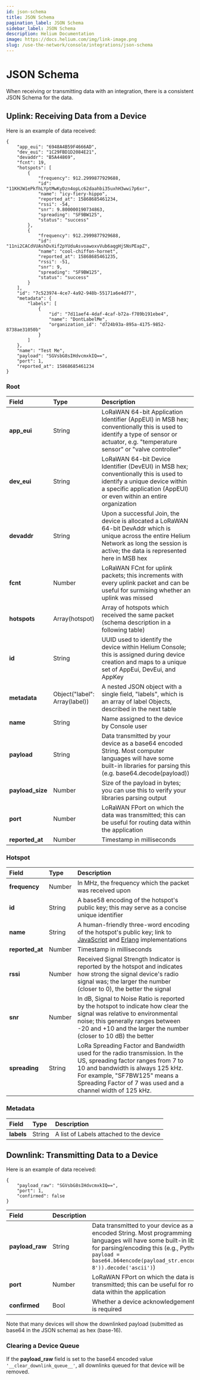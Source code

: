 ```yaml
---
id: json-schema
title: JSON Schema
pagination_label: JSON Schema
sidebar_label: JSON Schema
description: Helium Documentation
image: https://docs.helium.com/img/link-image.png
slug: /use-the-network/console/integrations/json-schema
---
```


# JSON Schema


When receiving or transmitting data with an integration, there is a consistent JSON Schema for the
data.

## Uplink: Receiving Data from a Device

Here is an example of data received:

```text
{
    "app_eui": "6948A4B59F4666AD",
    "dev_eui": "1C29FBD1D2084E21",
    "devaddr": "B5A44869",
    "fcnt": 19,
    "hotspots": [
        {
            "frequency": 912.2999877929688,
            "id": "11KHJW1ePkfhLYptMwKyDzn4opLc62daahbi35uxhH3wwi7p6xr",
            "name": "icy-fiery-hippo",
            "reported_at": 15868685461234,
            "rssi": -54,
            "snr": 9.800000190734863,
            "spreading": "SF9BW125",
            "status": "success"
        },
        {
            "frequency": 912.2999877929688,
            "id": "11ni2CACdVUAshDvXif2pYUduAsvoawoxvVub6aqgHjSNsPEapZ",
            "name": "cool-chiffon-hornet",
            "reported_at": 15868685461235,
            "rssi": -51,
            "snr": 9,
            "spreading": "SF9BW125",
            "status": "success"
        }
    ],
    "id": "7c523974-4ce7-4a92-948b-55171a6e4d77",
    "metadata": {
        "labels": [
            {
                "id": "7d11aef4-4daf-4caf-b72a-f789b191ebe4",
                "name": "DontLabelMe",
                "organization_id": "d724b93a-895a-4175-9852-8738ae31050b"
            }
        ]
    },
    "name": "Test Me",
    "payload": "SGVsbG8sIHdvcmxkIQ==",
    "port": 1,
    "reported_at": 15868685461234
}
```

### Root

| Field            | Type                              | Description                                                                                                                                                                                      |
| :--------------- | :-------------------------------- | :----------------------------------------------------------------------------------------------------------------------------------------------------------------------------------------------- |
| **app_eui**      | String                            | LoRaWAN 64-bit Application Identifier \(AppEUI\) in MSB hex; conventionally this is used to identify a type of sensor or actuator, e.g. "temperature sensor" or "valve controller"               |
| **dev_eui**      | String                            | LoRaWAN 64-bit Device Identifier \(DevEUI\) in MSB hex; conventionally this is used to identify a unique device within a specific application \(AppEUI\) or even within an entire organization   |
| **devaddr**      | String                            | Upon a successful Join, the device is allocated a LoRaWAN 64-bit DevAddr which is unique across the entire Helium Network as long the session is active; the data is represented here in MSB hex |
| **fcnt**         | Number                            | LoRaWAN FCnt for uplink packets; this increments with every uplink packet and can be useful for surmising whether an uplink was missed                                                           |
| **hotspots**     | Array\(hotspot\)                  | Array of hotspots which received the same packet \(schema description in a following table\)                                                                                                     |
| **id**           | String                            | UUID used to identify the device within Helium Console; this is assigned during device creation and maps to a unique set of AppEui, DevEui, and AppKey                                           |
| **metadata**     | Object\("label": Array\(label\)\) | A nested JSON object with a single field, "labels", which is an array of label Objects, described in the next table                                                                              |
| **name**         | String                            | Name assigned to the device by Console user                                                                                                                                                      |
| **payload**      | String                            | Data transmitted by your device as a base64 encoded String. Most computer languages will have some built-in libraries for parsing this \(e.g. base64.decode\(payload\)\)                         |
| **payload_size** | Number                            | Size of the payload in bytes; you can use this to verify your libraries parsing output                                                                                                           |
| **port**         | Number                            | LoRaWAN FPort on which the data was transmitted; this can be useful for routing data within the application                                                                                      |
| **reported_at**  | Number                            | Timestamp in milliseconds                                                                                                                                                                        |

### Hotspot

| Field           | Type   | Description                                                                                                                                                                                                                                          |
| :-------------- | :----- | :--------------------------------------------------------------------------------------------------------------------------------------------------------------------------------------------------------------------------------------------------- |
| **frequency**   | Number | In MHz, the frequency which the packet was received upon                                                                                                                                                                                             |
| **id**          | String | A base58 encoding of the hotspot's public key; this may serve as a concise unique identifier                                                                                                                                                         |
| **name**        | String | A human-friendly three-word encoding of the hotspot's public key; link to [JavaScript](https://github.com/helium/angry-purple-tiger) and [Erlang](https://github.com/helium/erl_angry_purple_tiger) implementations                                  |
| **reported_at** | Number | Timestamp in milliseconds                                                                                                                                                                                                                            |
| **rssi**        | Number | Received Signal Strength Indicator is reported by the hotspot and indicates how strong the signal device's radio signal was; the larger the number \(closer to 0\), the better the signal                                                            |
| **snr**         | Number | In dB, Signal to Noise Ratio is reported by the hotspot to indicate how clear the signal was relative to environmental noise; this generally ranges between -20 and +10 and the larger the number \(closer to 10 dB\) the better                     |
| **spreading**   | String | LoRa Spreading Factor and Bandwidth used for the radio transmission. In the US, spreading factor ranges from 7 to 10 and bandwidth is always 125 kHz. For example, "SF7BW125" means a Spreading Factor of 7 was used and a channel width of 125 kHz. |

### Metadata

| Field      | Type   | Description                             |
| :--------- | :----- | :-------------------------------------- |
| **labels** | String | A list of Labels attached to the device |

## Downlink: Transmitting Data to a Device

Here is an example of data received:

```text
{
    "payload_raw": "SGVsbG8sIHdvcmxkIQ==",
    "port": 1,
    "confirmed": false
}
```

| Field           | Description |                                                                                                                                                                          |
| :-------------- | :---------- | :----------------------------------------------------------------------------------------------------------------------------------------------------------------------- |
| **payload_raw** | String      | Data transmitted to your device as a base64 encoded String. Most programming languages will have some built-in libraries for parsing/encoding this \(e.g., Python's `payload = base64.b64encode(payload_str.encode('utf-8')).decode('ascii')`\) |
| **port**        | Number      | LoRaWAN FPort on which the data is to be transmitted; this can be useful for routing data within the application                                                              |
| **confirmed**   | Bool        | Whether a device acknowledgement (ACK) is required                                                                                                                      |

Note that many devices will show the downlinked payload (submitted as base64 in the JSON schema) as hex (base-16).

### Clearing a Device Queue

If the **payload_raw** field is set to the base64 encoded value 
`'__clear_downlink_queue__'`, all downlinks queued for that device will be removed.
